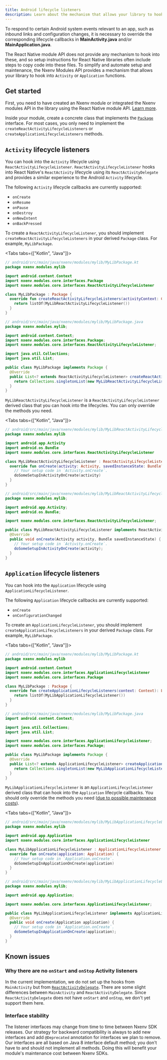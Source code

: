 ```yaml
---
title: Android lifecycle listeners
description: Learn about the mechanism that allows your library to hook into Android Activity and Application functions using Nxenv modules API.
---
```



To respond to certain Android system events relevant to an app, such as inbound links and configuration changes, it is necessary to override the corresponding lifecycle callbacks in **MainActivity.java** and/or **MainApplication.java**.

The React Native module API does not provide any mechanism to hook into these, and so setup instructions for React Native libraries often include steps to copy code into these files. To simplify and automate setup and maintenance, the Nxenv Modules API provides a mechanism that allows your library to hook into `Activity` or `Application` functions.

## Get started

First, you need to have created an Nxenv module or integrated the Nxenv modules API in the library using the React Native module API. [Learn more](./overview.mdx#setup).

Inside your module, create a concrete class that implements the [`Package`](https://github.com/nxenv/nxenv/tree/main/packages/nxenv-modules-core/android/src/main/java/nxenv/modules/core/interfaces/Package.java) interface. For most cases, you only need to implement the `createReactActivityLifecycleListeners` or `createApplicationLifecycleListeners` methods.

## `Activity` lifecycle listeners

You can hook into the `Activity` lifecycle using `ReactActivityLifecycleListener`. `ReactActivityLifecycleListener` hooks into React Native's `ReactActivity` lifecycle using its `ReactActivityDelegate` and provides a similar experience to the Android `Activity` lifecycle.

The following `Activity` lifecycle callbacks are currently supported:

- `onCreate`
- `onResume`
- `onPause`
- `onDestroy`
- `onNewIntent`
- `onBackPressed`

To create a `ReactActivityLifecycleListener`, you should implement `createReactActivityLifecycleListeners` in your derived `Package` class. For example, `MyLibPackage`.

<Tabs tabs={["Kotlin", "Java"]}>

<Tab>

```kotlin
// android/src/main/java/nxenv/modules/mylib/MyLibPackage.kt
package nxenv.modules.mylib

import android.content.Context
import nxenv.modules.core.interfaces.Package
import nxenv.modules.core.interfaces.ReactActivityLifecycleListener

class MyLibPackage : Package {
  override fun createReactActivityLifecycleListeners(activityContext: Context): List<ReactActivityLifecycleListener> {
    return listOf(MyLibReactActivityLifecycleListener())
  }
}
```

</Tab>

<Tab>

```java
// android/src/main/java/nxenv/modules/mylib/MyLibPackage.java
package nxenv.modules.mylib;

import android.content.Context;
import nxenv.modules.core.interfaces.Package;
import nxenv.modules.core.interfaces.ReactActivityLifecycleListener;

import java.util.Collections;
import java.util.List;

public class MyLibPackage implements Package {
  @Override
  public List<? extends ReactActivityLifecycleListener> createReactActivityLifecycleListeners(Context activityContext) {
    return Collections.singletonList(new MyLibReactActivityLifecycleListener());
  }
}
```

</Tab>

</Tabs>

`MyLibReactActivityLifecycleListener` is a `ReactActivityLifecycleListener` derived class that you can hook into the lifecycles. You can only override the methods you need.

<Tabs tabs={["Kotlin", "Java"]}>

<Tab>

```kotlin
// android/src/main/java/nxenv/modules/mylib/MyLibReactActivityLifecycleListener.kt
package nxenv.modules.mylib

import android.app.Activity
import android.os.Bundle
import nxenv.modules.core.interfaces.ReactActivityLifecycleListener

class MyLibReactActivityLifecycleListener : ReactActivityLifecycleListener {
  override fun onCreate(activity: Activity, savedInstanceState: Bundle?) {
    // Your setup code in `Activity.onCreate`.
    doSomeSetupInActivityOnCreate(activity)
  }
}
```

</Tab>

<Tab>

```java
// android/src/main/java/nxenv/modules/mylib/MyLibReactActivityLifecycleListener.java
package nxenv.modules.mylib;

import android.app.Activity;
import android.os.Bundle;

import nxenv.modules.core.interfaces.ReactActivityLifecycleListener;

public class MyLibReactActivityLifecycleListener implements ReactActivityLifecycleListener {
  @Override
  public void onCreate(Activity activity, Bundle savedInstanceState) {
    // Your setup code in `Activity.onCreate`.
    doSomeSetupInActivityOnCreate(activity);
  }
}
```

</Tab>

</Tabs>

## `Application` lifecycle listeners

You can hook into the `Application` lifecycle using `ApplicationLifecycleListener`.

The following `Application` lifecycle callbacks are currently supported:

- `onCreate`
- `onConfigurationChanged`

To create an `ApplicationLifecycleListener`, you should implement `createApplicationLifecycleListeners` in your derived `Package` class. For example, `MyLibPackage`.

<Tabs tabs={["Kotlin", "Java"]}>

<Tab>

```kotlin
// android/src/main/java/nxenv/modules/mylib/MyLibPackage.kt
package nxenv.modules.mylib

import android.content.Context
import nxenv.modules.core.interfaces.ApplicationLifecycleListener
import nxenv.modules.core.interfaces.Package

class MyLibPackage : Package {
  override fun createApplicationLifecycleListeners(context: Context): List<ApplicationLifecycleListener> {
    return listOf(MyLibApplicationLifecycleListener())
  }
}
```

</Tab>

<Tab>

```java
// android/src/main/java/nxenv/modules/mylib/MyLibPackage.java
import android.content.Context;

import java.util.Collections;
import java.util.List;

import nxenv.modules.core.interfaces.ApplicationLifecycleListener;
import nxenv.modules.core.interfaces.Package;

public class MyLibPackage implements Package {
  @Override
  public List<? extends ApplicationLifecycleListener> createApplicationLifecycleListeners(Context context) {
    return Collections.singletonList(new MyLibApplicationLifecycleListener());
  }
}
```

</Tab>

</Tabs>

`MyLibApplicationLifecycleListener` is an `ApplicationLifecycleListener` derived class that can hook into the `Application` lifecycle callbacks. You should only override the methods you need ([due to possible maintenance costs](#interface-stability)).

<Tabs tabs={["Kotlin", "Java"]}>

<Tab>

```kotlin
// android/src/main/java/nxenv/modules/mylib/MyLibApplicationLifecycleListener.kt
package nxenv.modules.mylib

import android.app.Application
import nxenv.modules.core.interfaces.ApplicationLifecycleListener

class MyLibApplicationLifecycleListener : ApplicationLifecycleListener {
  override fun onCreate(application: Application) {
    // Your setup code in `Application.onCreate`.
    doSomeSetupInApplicationOnCreate(application)
  }
}
```

</Tab>

<Tab>

```java
// android/src/main/java/nxenv/modules/mylib/MyLibApplicationLifecycleListener.java
package nxenv.modules.mylib;

import android.app.Application;

import nxenv.modules.core.interfaces.ApplicationLifecycleListener;

public class MyLibApplicationLifecycleListener implements ApplicationLifecycleListener {
  @Override
  public void onCreate(Application application) {
    // Your setup code in `Application.onCreate`.
    doSomeSetupInApplicationOnCreate(application);
  }
}
```

</Tab>

</Tabs>

## Known issues

### Why there are no `onStart` and `onStop` Activity listeners

In the current implementation, we do not set up the hooks from `MainActivity` but from [`ReactActivityDelegate`](https://github.com/facebook/react-native/blob/400902093aa3ccfc05712a996c592a86f342253a/ReactAndroid/src/main/java/com/facebook/react/ReactActivityDelegate.java). There are some slight differences between `MainActivity` and `ReactActivityDelegate`. Since `ReactActivityDelegate` does not have `onStart` and `onStop`, we don't yet support them here.

### Interface stability

The listener interfaces may change from time to time between Nxenv SDK releases. Our strategy for backward compatibility is always to add new interfaces and add `@Deprecated` annotation for interfaces we plan to remove. Our interfaces are all based on Java 8 interface default method; you don't have to and should not implement all methods. Doing this will benefit your module's maintenance cost between Nxenv SDKs.
